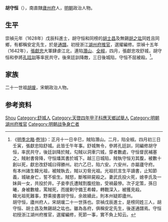 '''胡守恒'''（{{bd|？||1642年||Hu胡}}），南直隸[[廬州府|廬州府]]人，[[明朝|明朝]]政治人物。

== 生平 ==
崇禎元年（1628年）戊辰科進士，胡守恒和同榜的[[胡士昌|胡士昌]]及無錫[[胡之竑|胡之竑]]同姓且同鄉，有都稱安定先生，於是[[通譜|通譜]]。初授浙江[[湖州府|湖州府]][[推官|推官]]，選擢編修。崇禎十五年（1642年），[[張獻忠|張獻忠]]大軍肆虐江北，連陷[[潛山|潛山]]、[[全椒|全椒]]，四月，張獻忠攻舒城，胡守恒和參將[[孔廷訓|孔廷訓]]等率民共守。後來廷訓降敵，三日後城陷，守恒不屈被殺。<ref>《[[明季北略|明季北略]]·[[s:明季北略/卷18|卷18]]》：正月十一日辛巳，賊陷潛山。二月，陷全椒。四月初三日壬寅，張獻忠陷舒城。此皆壬午年事。舒城無令，參將孔廷訓，同編修胡守恒，率民共守，後廷訓降於賊，勾賊以洞車穴城，穿者數處，守恒督民補塞之，賊射書脅降，守恒燔其書於城下。越三日城陷，賊執守恒刃其腹，被數十創以死，獻忠改舒城曰得勝州。初六乙巳，陷六安。六安州，亦屬廬守府。<br>有本州諸生韓光祖，被賊執去，賊以刃脅光祖。光祖抗言生平讀書，止知節義，城破身亡，誓不偷生。賊怒，斷喉碎屍殺之。妻武氏投火死，媳李氏及一妹與一女，共投於井。子妾李氏遭賊割腹挖胎，受禍最慘。次子定策，孫日曦，身被數槍，罵賊死，而援剿守備王希韓，轉戰深入，被獲見殺。<br>韓光祖死難事，野乘接書胡守恒，余故續此，則本州疑即廬州。<br>胡守恒，廬州府人，宋胡瑗二十一世孫也。崇禎戊辰進士，是榜同姓三人，胡守恒、胡士昌及無錫胡之竑也。雖為各府，俱稱安定先生，後遂通譜焉。守恒初授浙江湖州府推官，選擢編修，死節一事，實不負上知云。</ref>。

== 家族 ==
二十一世祖[[胡瑗|胡瑗]]，宋朝政治人物。

==参考资料==
{{reflist}}

{{崇禎元年戊辰科殿試金榜}}

{{Authority control}}

{{DEFAULTSORT:Hu胡}}
[[Category:胡姓|Shou]]
[[Category:舒城人|Category:舒城人]]
[[Category:天啓四年甲子科應天鄉試舉人|Category:天啓四年甲子科應天鄉試舉人]]
[[Category:明朝湖州府推官|Category:明朝湖州府推官]]
[[Category:明朝战争身亡者|Category:明朝战争身亡者]]